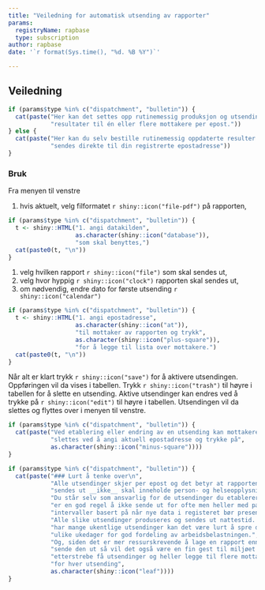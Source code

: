 ```yaml
---
title: "Veiledning for automatisk utsending av rapporter"
params:
  registryName: rapbase
  type: subscription
author: rapbase
date: '`r format(Sys.time(), "%d. %B %Y")`'

---
```



## Veiledning
```r
if (params$type %in% c("dispatchment", "bulletin")) {
  cat(paste("Her kan det settes opp rutinemessig produksjon og utsending av",
            "resultater til én eller flere mottakere per epost."))
} else {
  cat(paste("Her kan du selv bestille rutinemessig oppdaterte resulter som",
            "sendes direkte til din registrerte epostadresse"))
}
```

### Bruk
Fra menyen til venstre

1. hvis aktuelt, velg filformatet `r shiny::icon("file-pdf")` på rapporten,
```r
if (params$type %in% c("dispatchment", "bulletin")) {
  t <- shiny::HTML("1. angi datakilden",
                   as.character(shiny::icon("database")),
                   "som skal benyttes,")
  cat(paste0(t, "\n"))
}
```
1. velg hvilken rapport `r shiny::icon("file")` som skal sendes ut,
1. velg hvor hyppig `r shiny::icon("clock")` rapporten skal sendes ut,
1. om nødvendig, endre dato for første utsending `r shiny::icon("calendar")`
```r
if (params$type %in% c("dispatchment", "bulletin")) {
  t <- shiny::HTML("1. angi epostadresse",
                   as.character(shiny::icon("at")),
                   "til mottaker av rapporten og trykk",
                   as.character(shiny::icon("plus-square")),
                   "for å legge til lista over mottakere.")
  cat(paste0(t, "\n"))
}
```


Når alt er klart trykk `r shiny::icon("save")` for å aktivere utsendingen. Oppføringen vil da vises i tabellen. Trykk `r shiny::icon("trash")` til høyre i tabellen for å slette en utsending. Aktive utsendinger kan endres ved å trykke på `r shiny::icon("edit")` til høyre i tabellen. Utsendingen vil da slettes og flyttes over i menyen til venstre.
```r
if (params$type %in% c("dispatchment", "bulletin")) {
  cat(paste("Ved etablering eller endring av en utsending kan mottakere",
            "slettes ved å angi aktuell epostadresse og trykke på",
            as.character(shiny::icon("minus-square"))))
}
```


```r
if (params$type %in% c("dispatchment", "bulletin")) {
  cat(paste("### Lurt å tenke over\n",
            "Alle utsendinger skjer per epost og det betyr at rapportene som",
            "sendes ut __ikke__ skal inneholde person- og helseopplysninger.",
            "Du står selv som ansvarlig for de utsendinger du etablerer. Det",
            "er en god regel å ikke sende ut for ofte men heller med passelige",
            "intervaller basert på når nye data i registeret bør presenteres.",
            "Alle slike utsendinger produseres og sendes ut nattestid. Om du",
            "har mange ukentlige utsendinger kan det være lurt å spre disse på",
            "ulike ukedager for god fordeling av arbeidsbelastningen.",
            "Og, siden det er mer ressurskrevende å lage en rapport enn å",
            "sende den ut så vil det også være en fin gest til miljøet å",
            "etterstrebe få utsendinger og heller legge til flere mottakere",
            "for hver utsending",
            as.character(shiny::icon("leaf"))))
}
```

